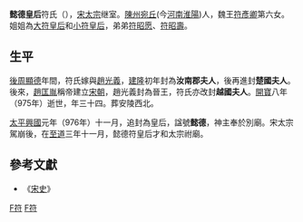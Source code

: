 '''懿德皇后'''符氏（{{bd|941年||975年|catIdx=Fu,符}}），[[宋太宗|宋太宗]]继室。[[陳州|陳州]][[宛丘|宛丘]](今[[河南|河南]][[淮陽|淮陽]])人，魏王[[符彥卿|符彥卿]]第六女。姐姐為[[宣懿皇后_(後周世宗)|大符皇后]]和[[周太后_(後周世宗)|小符皇后]]，弟弟[[符昭愿|符昭愿]]、[[符昭壽|符昭壽]]。

== 生平 ==

[[後周|後周]][[顯德|顯德]]年間，符氏嫁與[[宋太宗|趙光義]]，[[建隆|建隆]]初年封為'''汝南郡夫人'''，後再進封'''楚國夫人'''。後來，[[趙匡胤|趙匡胤]]稱帝建立[[宋朝|宋朝]]，趙光義封為晉王，符氏亦改封'''越國夫人'''。[[開寶|開寶]]八年（975年）逝世，年三十四。葬安陵西北。

[[太平興國|太平興國]]元年（976年）十一月，追封為皇后，諡號'''懿德'''，神主奉於別廟。宋太宗駕崩後，在[[至道|至道]]三年十一月，懿德符皇后才和太宗祔廟。

==參考文獻==
*《[[宋史|宋史]]》

{{宋朝皇后}}

[[Category:宋朝追封皇后|F符]]
[[Category:符姓|F符]]